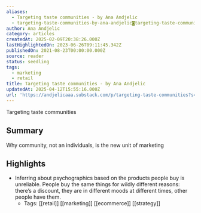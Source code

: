```yaml
---
aliases:
  - Targeting taste communities - by Ana Andjelic
  - targeting-taste-communities-by-ana-andjelic◙targeting-taste-communities
author: Ana Andjelic
category: articles
createdAt: 2025-02-09T20:38:26.000Z
lastHighlightedOn: 2023-06-26T09:11:45.342Z
publishedOn: 2021-08-23T00:00:00.000Z
source: reader
status: seedling
tags:
  - marketing
  - retail
title: Targeting taste communities - by Ana Andjelic
updatedAt: 2025-04-12T15:55:16.000Z
url: 'https://andjelicaaa.substack.com/p/targeting-taste-communities?s=w'
---
```

Targeting taste communities

## Summary

Why community, not an individuals, is the new unit of marketing

## Highlights

- Inferring about psychographics based on the products people buy is unreliable. People buy the same things for wildly different reasons: there’s a discount, they are in different moods at different times, other people have them.
    - Tags: [[retail]] [[marketing]] [[ecommerce]] [[strategy]]
